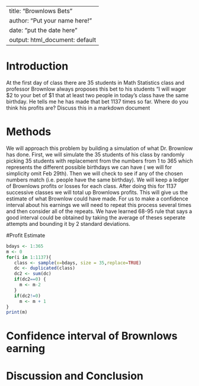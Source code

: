 ---
title: "Brownlows Bets"
author: "Put your name here!"
date: "put the date here"
output: html_document: default
 ---

<!-- We recommend you use git branches -- create a separate branch for each major section i.e. Introduction, Methods, Results, Inferential Results, and Discussion and Conclusions - leave the YAML block untouched until the final merge where you put in your own name !-->

# Introduction

<!--In this section you explain what you are trying to show.  Where did the data come from?  What is the research or other question you are trying to answer?!-->

 At the first day of class there are 35 students in Math Statistics class and professor Brownlow always proposes this bet to his students "I will wager $2 to your bet of $1 that at least two people in today's class have  the same birthday.  He tells me he has made that bet 1137 times so far. Where do you think his profits are? Discuss this in a markdown document

# Methods

<!--Decide on your methods:  In this section explain the approach you will take to attack the issue --- how will you decide on a likely estimate of professor Brownlow's earnings or losses after 1137 bets. Also explain how you construct a 95% confidence interval about your estimate of his winnings !-->

We will approach this problem by building a simulation of what Dr. Brownlow has done. First, we will simulate the 35 students of his class by randomly picking 35 students with replacement from the numbers from 1 to 365 which represents the different possible birthdays we can have ( we will for simplicity omit Feb 29th). Then we will check to see if any of the chosen numbers match (i.e. people have the same birthday). We will keep a ledger of Brownlows profits or losses for each class. After doing this for 1137 successive classes we will total up Brownlows profits. This will give us the estimate of what Brownlow could have made. For us to make a confidence interval about his earnings we will need to repeat this process several times and then consider all of the repeats. We have learned 68-95 rule that says a good interval could be obtained by taking the average of theses seperate attempts and bounding it by 2 standard deviations. 

#Profit Estimate

<!--Explain and display the results of your method of coming up with the estimate of professor Brownlows betting!-->
```{r}
bdays <- 1:365
m <- 0
for(i in 1:1137){
   class <- sample(x=bdays, size = 35,replace=TRUE)
   dc <- duplicated(class)
   dc2 <- sum(dc)
   if(dc2==0) {
     m <- m-2
   }
   if(dc2!=0)
     m <- m + 1 
}
print(m)
```


# Confidence interval of Brownlows earning

<!--Explain and display your method of coming up with a 95% confidence interval of  professor Brownlows-->


# Discussion and Conclusion

<!--Discussion and conclusion here.  If professor Brownlow is consistantly making or losing money how could he change his payout so that his profits center on zero?  Also discuss what size his class should be in order to have his current scheme balance at zero profit.!-->

